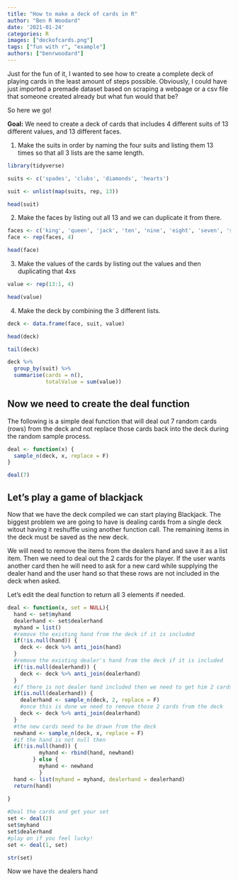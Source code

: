 ```yaml
---
title: "How to make a deck of cards in R"
author: "Ben R Woodard"
date: '2021-01-24'
categories: R
images: ["deckofcards.png"]
tags: ["fun with r", "example"]
authors: ["benrwoodard"]
---
```


Just for the fun of it, I wanted to see how to create a complete deck of playing cards in the least amount of steps possible.  Obviously, I could have just imported a premade dataset based on scraping a webpage or a csv file that someone created already but what fun would that be? 

So here we go! 

**Goal:**
We need to create a deck of cards that includes 4 different suits of 13 different values, and 13 different faces.

1. Make the suits in order by naming the four suits and listing them 13 times so that all 3 lists are the same length.

```r
library(tidyverse)
```


```r
suits <- c('spades', 'clubs', 'diamonds', 'hearts')

suit <- unlist(map(suits, rep, 13))

head(suit)

```

2. Make the faces by listing out all 13 and we can duplicate it from there.

```r
faces <- c('king', 'queen', 'jack', 'ten', 'nine', 'eight', 'seven', 'six', 'five', 'four', 'three', 'two', 'ace')
face <- rep(faces, 4)

head(face)
```

3. Make the values of the cards by listing out the values and then duplicating that 4xs

```r
value <- rep(13:1, 4)

head(value)

```

4.  Make the deck by combining the 3 different lists.
```r
deck <- data.frame(face, suit, value)

head(deck)

tail(deck)

deck %>%
  group_by(suit) %>%
  summarise(cards = n(),
            totalValue = sum(value))


```
## Now we need to create the deal function

The following is a simple deal function that will deal out 7 random cards (rows) from the deck and not replace those cards back into the deck during the random sample process.
```r
deal <- function(x) {
  sample_n(deck, x, replace = F)
}

deal(7)


```

## Let's play a game of blackjack

Now that we have the deck compiled we can start playing Blackjack.  The biggest problem we are going to have is dealing cards from a single deck witout having it reshuffle using another function call.  The remaining items in the deck must be saved as the new deck.

We will need to remove the items from the dealers hand and save it as a list item. Then we need to deal out the 2 cards for the player. If the user wants another card then he will need to ask for a new card while supplying the dealer hand and the user hand so that these rows are not included in the deck when asked.

Let's edit the deal function to return all 3 elements if needed.

```r
deal <- function(x, set = NULL){
  hand <- set$myhand
  dealerhand <- set$dealerhand
  myhand = list()
  #remove the existing hand from the deck if it is included
  if(!is.null(hand)) {
    deck <- deck %>% anti_join(hand)
  }
  #remove the existing dealer's hand from the deck if it is included
  if(!is.null(dealerhand)) {
    deck <- deck %>% anti_join(dealerhand)
  }
  #if there is not dealer hand included then we need to get him 2 cards
  if(is.null(dealerhand)) {
    dealerhand <- sample_n(deck, 2, replace = F)
    #once this is done we need to remove those 2 cards from the deck
    deck <- deck %>% anti_join(dealerhand)
  }
  #the new cards need to be drawn from the deck
  newhand <- sample_n(deck, x, replace = F)
  #if the hand is not null then 
  if(!is.null(hand)) {
          myhand <- rbind(hand, newhand) 
        } else {
          myhand <- newhand
          }
  hand <- list(myhand = myhand, dealerhand = dealerhand)
  return(hand)
  
}

#Deal the cards and get your set
set <- deal(2)
set$myhand
set$dealerhand
#play on if you feel lucky!
set <- deal(1, set)

str(set)

```
Now we have the dealers hand

